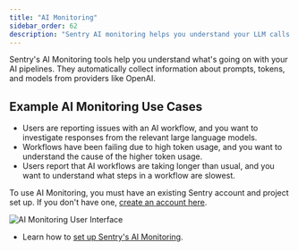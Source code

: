 ```yaml
---
title: "AI Monitoring"
sidebar_order: 62
description: "Sentry AI monitoring helps you understand your LLM calls."
---
```


<Include name="feature-stage-alpha.mdx" />

Sentry's AI Monitoring tools help you understand what's going on with your AI pipelines. They automatically collect information about prompts, tokens, and models from providers like OpenAI.

## Example AI Monitoring Use Cases

- Users are reporting issues with an AI workflow, and you want to investigate responses from the relevant large language models.
- Workflows have been failing due to high token usage, and you want to understand the cause of the higher token usage.
- Users report that AI workflows are taking longer than usual, and you want to understand what steps in a workflow are slowest.

To use AI Monitoring, you must have an existing Sentry account and project set up. If you don't have one, [create an account here](https://sentry.io/signup/).

![AI Monitoring User Interface](./img/details-view.png)

- Learn how to [set up Sentry's AI Monitoring](/product/ai-monitoring/getting-started/).

